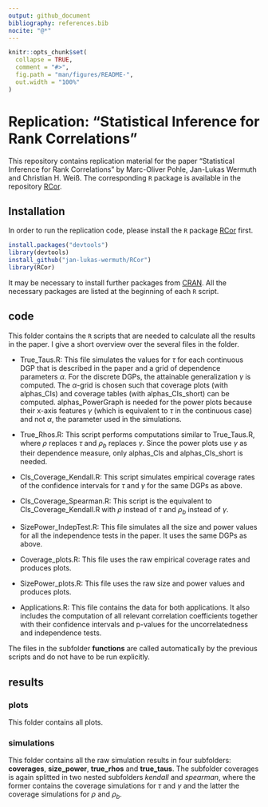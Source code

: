 ```yaml
---
output: github_document
bibliography: references.bib
nocite: "@*"
---
```


<!-- README.md is generated from README.Rmd. Please edit that file -->

```r
knitr::opts_chunk$set(
  collapse = TRUE,
  comment = "#>",
  fig.path = "man/figures/README-",
  out.width = "100%"
)
```

# Replication: "Statistical Inference for Rank Correlations"

<!-- badges: start -->
<!-- badges: end -->

This repository contains replication material for the paper "Statistical Inference for Rank Correlations" by Marc-Oliver Pohle, Jan-Lukas Wermuth and Christian H. Weiß. The corresponding `R` package is available in the repository [RCor](https://github.com/jan-lukas-wermuth/RCor).


## Installation

In order to run the replication code, please install the `R` package [RCor](https://github.com/jan-lukas-wermuth/RCor) first.

```r
install.packages("devtools")
library(devtools)
install_github("jan-lukas-wermuth/RCor")
library(RCor)
```

It may be necessary to install further packages from [CRAN](https://cran.r-project.org). All the necessary packages are listed at the beginning of each `R` script.

## code
This folder contains the `R` scripts that are needed to calculate all the results in the paper. I give a short overview over the several files in the folder.

- True_Taus.R: This file simulates the values for $\tau$ for each continuous DGP that is described in the paper and a grid of dependence parameters $\alpha$. For the discrete DGPs, the attainable generalization $\gamma$ is computed. The $\alpha$-grid is chosen such that coverage plots (with alphas_CIs) and coverage tables (with alphas_CIs_short) can be computed. alphas_PowerGraph is needed for the power plots because their x-axis features $\gamma$ (which is equivalent to $\tau$ in the continuous case) and not $\alpha$, the parameter used in the simulations.

- True_Rhos.R: This script performs computations similar to True_Taus.R, where $\rho$ replaces $\tau$ and $\rho_b$ replaces $\gamma$. Since the power plots use $\gamma$ as their dependence measure, only alphas_CIs and alphas_CIs_short is needed.

- CIs_Coverage_Kendall.R: This script simulates empirical coverage rates of the confidence intervals for $\tau$ and $\gamma$ for the same DGPs as above.

- CIs_Coverage_Spearman.R: This script is the equivalent to CIs_Coverage_Kendall.R with $\rho$ instead of $\tau$ and $\rho_b$ instead of $\gamma$.

- SizePower_IndepTest.R: This file simulates all the size and power values for all the independence tests in the paper. It uses the same DGPs as above.

- Coverage_plots.R: This file uses the raw empirical coverage rates and produces plots.

- SizePower_plots.R: This file uses the raw size and power values and produces plots.

- Applications.R: This file contains the data for both applications. It also includes the computation of all relevant correlation coefficients together with their confidence intervals and p-values for the uncorrelatedness and independence tests.

The files in the subfolder **functions** are called automatically by the previous scripts and do not have to be run explicitly.

## results
### plots
This folder contains all plots.

### simulations
This folder contains all the raw simulation results in four subfolders: **coverages**, **size_power**, **true_rhos** and **true_taus**. The subfolder coverages is again splitted in two nested subfolders *kendall* and *spearman*, where the former contains the coverage simulations for $\tau$ and $\gamma$ and the latter the coverage simulations for $\rho$ and $\rho_b$.

